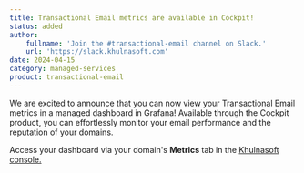 ```yaml
---
title: Transactional Email metrics are available in Cockpit!
status: added
author:
    fullname: 'Join the #transactional-email channel on Slack.'
    url: 'https://slack.khulnasoft.com'
date: 2024-04-15
category: managed-services
product: transactional-email
---
```


We are excited to announce that you can now view your Transactional Email metrics in a managed dashboard in Grafana! Available through the Cockpit product, you can effortlessly monitor your email performance and the reputation of your domains.

Access your dashboard via your domain's **Metrics** tab in the [Khulnasoft console.](https://console.khulnasoft.com/transactional-email/domains/)

